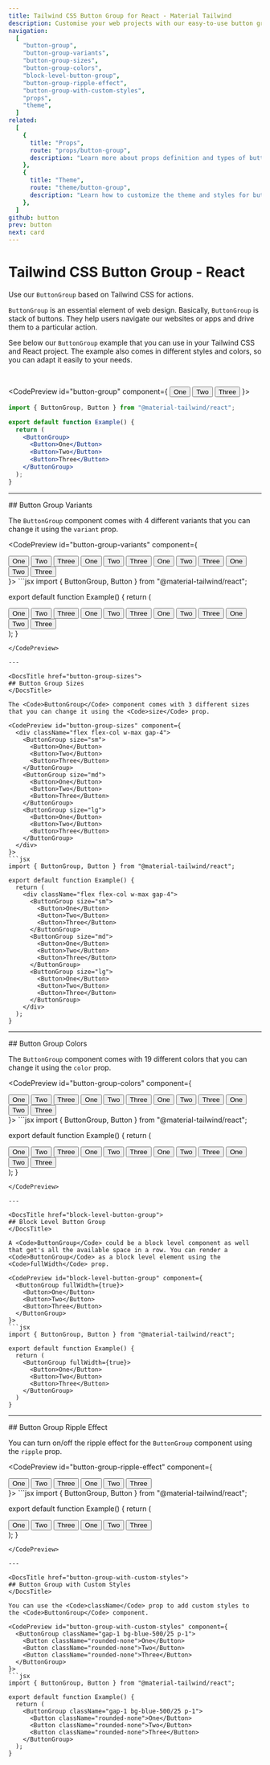 ```yaml
---
title: Tailwind CSS Button Group for React - Material Tailwind
description: Customise your web projects with our easy-to-use button group component for Tailwind CSS and React using Material Design guidelines.
navigation:
  [
    "button-group",
    "button-group-variants",
    "button-group-sizes",
    "button-group-colors",
    "block-level-button-group",
    "button-group-ripple-effect",
    "button-group-with-custom-styles",
    "props",
    "theme",
  ]
related:
  [
    {
      title: "Props",
      route: "props/button-group",
      description: "Learn more about props definition and types of button group component.",
    },
    {
      title: "Theme",
      route: "theme/button-group",
      description: "Learn how to customize the theme and styles for button group component.",
    },
  ]
github: button
prev: button
next: card
---
```


# Tailwind CSS Button Group - React

Use our <Code>ButtonGroup</Code> based on Tailwind CSS for actions.

<Code>ButtonGroup</Code> is an essential element of web design. Basically,
<Code>ButtonGroup</Code> is stack of buttons. They help users navigate our websites
or apps and drive them to a particular action.

See below our <Code>ButtonGroup</Code> example that you can use in your Tailwind CSS and React project. The example also comes in different styles and colors, so you can adapt it easily to your needs.

<br />

<CodePreview id="button-group" component={
  <ButtonGroup>
    <Button>One</Button>
    <Button>Two</Button>
    <Button>Three</Button>
  </ButtonGroup>
}>
```jsx
import { ButtonGroup, Button } from "@material-tailwind/react";

export default function Example() {
  return (
    <ButtonGroup>
      <Button>One</Button>
      <Button>Two</Button>
      <Button>Three</Button>
    </ButtonGroup>
  );
}
```
</CodePreview>

---

<DocsTitle href="button-group-variants">
## Button Group Variants
</DocsTitle>

The <Code>ButtonGroup</Code> component comes with 4 different variants that you can change it using the <Code>variant</Code> prop.

<CodePreview id="button-group-variants" component={
  <div className="flex flex-col w-max gap-4">
    <ButtonGroup>
      <Button>One</Button>
      <Button>Two</Button>
      <Button>Three</Button>
    </ButtonGroup>
    <ButtonGroup variant="gradient">
      <Button>One</Button>
      <Button>Two</Button>
      <Button>Three</Button>
    </ButtonGroup>
    <ButtonGroup variant="outlined">
      <Button>One</Button>
      <Button>Two</Button>
      <Button>Three</Button>
    </ButtonGroup>
    <ButtonGroup variant="text">
      <Button>One</Button>
      <Button>Two</Button>
      <Button>Three</Button>
    </ButtonGroup>
  </div>
}>
```jsx
import { ButtonGroup, Button } from "@material-tailwind/react";

export default function Example() {
  return (
    <div className="flex flex-col w-max gap-4">
      <ButtonGroup>
        <Button>One</Button>
        <Button>Two</Button>
        <Button>Three</Button>
      </ButtonGroup>
      <ButtonGroup variant="gradient">
        <Button>One</Button>
        <Button>Two</Button>
        <Button>Three</Button>
      </ButtonGroup>
      <ButtonGroup variant="outlined">
        <Button>One</Button>
        <Button>Two</Button>
        <Button>Three</Button>
      </ButtonGroup>
      <ButtonGroup variant="text">
        <Button>One</Button>
        <Button>Two</Button>
        <Button>Three</Button>
      </ButtonGroup>
    </div>
  );
}
```
</CodePreview>

---

<DocsTitle href="button-group-sizes">
## Button Group Sizes
</DocsTitle>

The <Code>ButtonGroup</Code> component comes with 3 different sizes that you can change it using the <Code>size</Code> prop.

<CodePreview id="button-group-sizes" component={
  <div className="flex flex-col w-max gap-4">
    <ButtonGroup size="sm">
      <Button>One</Button>
      <Button>Two</Button>
      <Button>Three</Button>
    </ButtonGroup>
    <ButtonGroup size="md">
      <Button>One</Button>
      <Button>Two</Button>
      <Button>Three</Button>
    </ButtonGroup>
    <ButtonGroup size="lg">
      <Button>One</Button>
      <Button>Two</Button>
      <Button>Three</Button>
    </ButtonGroup>
  </div>
}>
```jsx
import { ButtonGroup, Button } from "@material-tailwind/react";

export default function Example() {
  return (
    <div className="flex flex-col w-max gap-4">
      <ButtonGroup size="sm">
        <Button>One</Button>
        <Button>Two</Button>
        <Button>Three</Button>
      </ButtonGroup>
      <ButtonGroup size="md">
        <Button>One</Button>
        <Button>Two</Button>
        <Button>Three</Button>
      </ButtonGroup>
      <ButtonGroup size="lg">
        <Button>One</Button>
        <Button>Two</Button>
        <Button>Three</Button>
      </ButtonGroup>
    </div>
  );
}
```
</CodePreview>

---

<DocsTitle href="button-group-colors">
## Button Group Colors
</DocsTitle>

The <Code>ButtonGroup</Code> component comes with 19 different colors that you can change it using the <Code>color</Code> prop.

<CodePreview id="button-group-colors" component={
  <div className="flex flex-col w-max gap-4">
    <ButtonGroup color="blue">
      <Button>One</Button>
      <Button>Two</Button>
      <Button>Three</Button>
    </ButtonGroup>
    <ButtonGroup color="red">
      <Button>One</Button>
      <Button>Two</Button>
      <Button>Three</Button>
    </ButtonGroup>
    <ButtonGroup color="green">
      <Button>One</Button>
      <Button>Two</Button>
      <Button>Three</Button>
    </ButtonGroup>
    <ButtonGroup color="amber">
      <Button>One</Button>
      <Button>Two</Button>
      <Button>Three</Button>
    </ButtonGroup>
  </div>
}>
```jsx
import { ButtonGroup, Button } from "@material-tailwind/react";

export default function Example() {
  return (
    <div className="flex flex-col w-max gap-4">
      <ButtonGroup color="blue">
        <Button>One</Button>
        <Button>Two</Button>
        <Button>Three</Button>
      </ButtonGroup>
      <ButtonGroup color="red">
        <Button>One</Button>
        <Button>Two</Button>
        <Button>Three</Button>
      </ButtonGroup>
      <ButtonGroup color="green">
        <Button>One</Button>
        <Button>Two</Button>
        <Button>Three</Button>
      </ButtonGroup>
      <ButtonGroup color="amber">
        <Button>One</Button>
        <Button>Two</Button>
        <Button>Three</Button>
      </ButtonGroup>
    </div>
  );
}
```
</CodePreview>

---

<DocsTitle href="block-level-button-group">
## Block Level Button Group
</DocsTitle>

A <Code>ButtonGroup</Code> could be a block level component as well that get's all the available space in a row. You can render a <Code>ButtonGroup</Code> as a block level element using the <Code>fullWidth</Code> prop.

<CodePreview id="block-level-button-group" component={
  <ButtonGroup fullWidth={true}>
    <Button>One</Button>
    <Button>Two</Button>
    <Button>Three</Button>
  </ButtonGroup>
}>
```jsx
import { ButtonGroup, Button } from "@material-tailwind/react";

export default function Example() {
  return (
    <ButtonGroup fullWidth={true}>
      <Button>One</Button>
      <Button>Two</Button>
      <Button>Three</Button>
    </ButtonGroup>
  )
}
```
</CodePreview>

---

<DocsTitle href="button-group-ripple-effect">
## Button Group Ripple Effect
</DocsTitle>

You can turn on/off the ripple effect for the <Code>ButtonGroup</Code> component using the <Code>ripple</Code> prop.

<CodePreview id="button-group-ripple-effect" component={
  <div className="flex flex-col w-max gap-4">
    <ButtonGroup ripple={true}>
      <Button>One</Button>
      <Button>Two</Button>
      <Button>Three</Button>
    </ButtonGroup>
    <ButtonGroup ripple={false}>
      <Button>One</Button>
      <Button>Two</Button>
      <Button>Three</Button>
    </ButtonGroup>
  </div>
}>
```jsx
import { ButtonGroup, Button } from "@material-tailwind/react";

export default function Example() {
  return (
    <div className="flex flex-col w-max gap-4">
      <ButtonGroup ripple={true}>
        <Button>One</Button>
        <Button>Two</Button>
        <Button>Three</Button>
      </ButtonGroup>
      <ButtonGroup ripple={false}>
        <Button>One</Button>
        <Button>Two</Button>
        <Button>Three</Button>
      </ButtonGroup>
    </div>
  );
}
```
</CodePreview>

---

<DocsTitle href="button-group-with-custom-styles">
## Button Group with Custom Styles
</DocsTitle>

You can use the <Code>className</Code> prop to add custom styles to the <Code>ButtonGroup</Code> component.

<CodePreview id="button-group-with-custom-styles" component={
  <ButtonGroup className="gap-1 bg-blue-500/25 p-1">
    <Button className="rounded-none">One</Button>
    <Button className="rounded-none">Two</Button>
    <Button className="rounded-none">Three</Button>
  </ButtonGroup>
}>
```jsx
import { ButtonGroup, Button } from "@material-tailwind/react";

export default function Example() {
  return (
    <ButtonGroup className="gap-1 bg-blue-500/25 p-1">
      <Button className="rounded-none">One</Button>
      <Button className="rounded-none">Two</Button>
      <Button className="rounded-none">Three</Button>
    </ButtonGroup>
  );
}
```
</CodePreview>

<span id="props" className="scroll-mt-48" />
<span id="theme" className="scroll-mt-48" />
